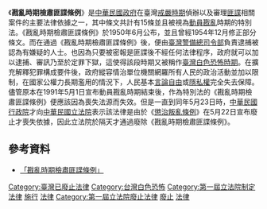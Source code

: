 {{中華民國法律信息框
|名稱 = 戡亂時期檢肅匪諜條例
|英文名稱 = 
|狀態 = no
|自定略稱欄位 = <!--原名、略稱等-->
|略稱 = 
|施行日期 = {{startdate|1950|6|13}}
|修正次數 = 1
|最新修正日期 = {{startdate|1953|12|28}}
|廢止日期 = {{enddate|1991|6|3}}
|類別 = 條例
|母法 = 
|類 = 行政
|部 = 
|目 = 
|改組前類別 = 
|法規資料庫代碼 = C0000012
|提案日期 = 
|提案名稱 = 
|提案關係文書 =
|提案關係文書編號 = 
|提案方 = 
|審議委員會 = 
|委員會通過日期 = 
|二讀通過日期 = 
|三讀通過日期 = {{startdate|1950|5|23}}
|公佈日期 = {{startdate|1950|6|13}}
|公佈總統 = [[蔣介石|蔣介石]]
|公佈者 = 
|廢止提案日期 = {{enddate|1991|5|24}}
|廢止提案方 = 
|廢止公佈日期 = {{enddate|1991|6|3}}
|廢止公佈總統 = [[李登輝|李登輝]]
|廢止者 = 
|相關法規 = [[懲治叛亂條例|懲治叛亂條例]]、戒嚴時期不當叛亂暨匪諜審判案件補償條例
|相關訴訟案 = 
|備註 = 
}}
《'''戡亂時期檢肅匪諜條例'''》是[[中華民國政府|中華民國政府]]在臺灣[[戒嚴時期|戒嚴時期]]偵辦以及審理[[匪諜|匪諜]]相關案件的主要法律依據之一，其中條文共計有15條並且被視為[[動員戡亂|動員戡亂]]時期的特別法。《戡亂時期檢肅匪諜條例》於1950年6月公布，並且曾經1954年12月修正部分條文。而在通過《戡亂時期檢肅匪諜條例》後，便由[[臺灣警備總司令部|臺灣警備總司令部]]負責逮捕被認為有嫌疑的人士。也因為只要被密報是匪諜後不經任何法律程序，政府就可以加以逮捕、審訊乃至於定罪下獄，這使得該段時期又被稱作[[臺灣白色恐怖時期|臺灣白色恐怖時期]]。在擴充解釋犯罪構成要件後，政府縱容情治單位機關網羅所有人民的政治活動並加以限制，在國家公權力長期濫用的情況下，人民基本[[言論自由|言論自由]]或[[隱私權_(臺灣)|隱私權]]完全失去保障。儘管原本在1991年5月1日宣布動員戡亂時期結束後，作為特別法的《戡亂時期檢肅匪諜條例》便應該因為喪失法源而失效。但是一直到同年5月23日時，[[中華民國行政院|中華民國行政院]]才向[[中華民國立法院|中華民國立法院]]表示該法律是由於《[[懲治叛亂條例|懲治叛亂條例]]》在5月22日宣布廢止才喪失依據，因此立法院於隔天才通過廢除《戡亂時期檢肅匪諜條例》。

== 參考資料 ==
* {{zh-tw}} [http://nrch.culture.tw/twpedia.aspx?id=3863 「戡亂時期檢肅匪諜條例」] {{Wayback|url=http://nrch.culture.tw/twpedia.aspx?id=3863 |date=20190520152821 }}

[[Category:臺灣已廢止法律|Category:臺灣已廢止法律]]
[[Category:台灣白色恐怖|Category:台灣白色恐怖]]
[[Category:第一屆立法院制定法律|Category:第一屆立法院制定法律]]
[[Category:1950年臺灣法律|施行]]
[[Category:1950年台灣建立|法律]]
[[Category:第一屆立法院廢止法律|Category:第一屆立法院廢止法律]]
[[Category:1991年臺灣法律|廢止]]
[[Category:1991年台灣廢除|法律]]